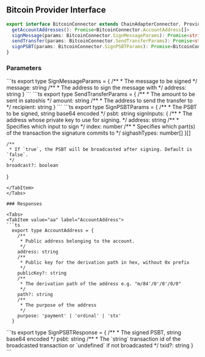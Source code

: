 
## Bitcoin Provider Interface

```ts
export interface BitcoinConnector extends ChainAdapterConnector, Provider {
  getAccountAddresses(): Promise<BitcoinConnector.AccountAddress[]>
  signMessage(params: BitcoinConnector.SignMessageParams): Promise<string>
  sendTransfer(params: BitcoinConnector.SendTransferParams): Promise<string>
  signPSBT(params: BitcoinConnector.SignPSBTParams): Promise<BitcoinConnector.SignPSBTResponse>
}
```

### Parameters
<Tabs>
<TabItem value="bb" label="SignMessageParams">
```ts
  export type SignMessageParams = {
    /**
     * The message to be signed
     */
    message: string
    /**
     * The address to sign the message with
     */
    address: string
  }
```
</TabItem>
<TabItem value="cc" label="SignMessageParams">
```ts
  export type SendTransferParams = {
    /**
     * The amount to be sent in satoshis
     */
    amount: string
    /**
     * The address to send the transfer to
     */
    recipient: string
  }
```
</TabItem>
<TabItem value="dd" label="SignPSBTParams">
```ts
  export type SignPSBTParams = {
    /**
     * The PSBT to be signed, string base64 encoded
     */
    psbt: string
    signInputs: {
      /**
       * The address whose private key to use for signing.
       */
      address: string
      /**
       * Specifies which input to sign
       */
      index: number
      /**
       * Specifies which part(s) of the transaction the signature commits to
       */
      sighashTypes: number[]
    }[]

    /**
     * If `true`, the PSBT will be broadcasted after signing. Default is `false`.
     */
    broadcast?: boolean
  }
```
</TabItem>
</Tabs>

### Responses

<Tabs>
<TabItem value="aa" label="AccountAddress">
```ts
  export type AccountAddress = {
    /**
     * Public address belonging to the account.
     */
    address: string
    /**
     * Public key for the derivation path in hex, without 0x prefix
     */
    publicKey?: string
    /**
     * The derivation path of the address e.g. "m/84'/0'/0'/0/0"
     */
    path?: string
    /**
     * The purpose of the address
     */
    purpose: 'payment' | 'ordinal' | 'stx'
  }
```
</TabItem>
<TabItem value="ee" label="SignPSBTResponse">
```ts
  export type SignPSBTResponse = {
    /**
     * The signed PSBT, string base64 encoded
     */
    psbt: string
    /**
     * The `string` transaction id of the broadcasted transaction or `undefined` if not broadcasted
     */
    txid?: string
  }
```
</TabItem>
</Tabs>
